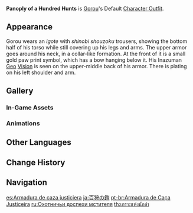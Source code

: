 {{Outfit Infobox
|id           = 205500
|image        = <gallery>
Character Gorou Full Wish.png|Wish
Character Gorou Game.png|In-Game
</gallery>
|character    = Gorou
|type         = Default
|description  = Gorou's outfit. This light armor is designed to allow the marksman-general Gorou to handle his bow with ease. The armoring at the shoulder and elbow is also designed with this in mind.
|obtain       = Unlocked upon obtaining character
}}
'''Panoply of a Hundred Hunts''' is [[Gorou]]'s Default [[Character Outfit]].

==Appearance==
<!-- Keep appearance section short and concise. Limit to 1-2 paragraphs (preferably 1 paragraph) with 3-4 sentences each. -->
Gorou wears an ''igote'' with ''shinobi shouzoku'' trousers, showing the bottom half of his torso while still covering up his legs and arms. The upper armor goes around his neck, in a collar-like formation. At the front of it is a small gold paw print symbol, which has a bow hanging below it. His Inazuman [[Geo]] [[Vision]] is seen on the upper-middle back of his armor. There is plating on his left shoulder and arm.

==Gallery==
===In-Game Assets===
{{Assets/Outfit|Panoply of a Hundred Hunts|nomain=1}}

===Animations===
{{Preview/CharacterAnimations|Gorou|nocaption=1}}

==Other Languages==
{{Other Languages
|en      = Panoply of a Hundred Hunts
|zhs     = 百狩之义铠
|zhs_rm  = Bǎishòu zhī Yìkǎi
|zht     = 百狩之義鎧
|zht_rm  = Bǎishòu zhī Yìkǎi
|zh_tl   = 
|ja      = 百狩の鎧
|ja_rm   = Hyakukari no Yoroi{{Assumed}}
|ja_tl   = Armor of One Hundred Hunts
|ko      = {{tt|백수|百狩}}의 갑옷
|ko_rm   = Baeksu-ui Gap'ot
|ko_tl   = Armor of All Animals
|es      = Armadura de caza justiciera
|es_tl   = Armor of Righteous Hunting
|fr      = Panoplie des cent chasses
|fr_tl   = Panoply of the Hundred Hunts
|ru      = Охотничьи доспехи мстителя
|ru_tl   = Avenger's Hunting Panoply
|th      = เกราะแห่งนักล่า
|th_rm   = Kro haeng nak la
|th_tl   = Armor of a Hunter
|vi      = Xạ Thần Giáp
|vi_tl   = Sharpshooter's Armor
|de      = Rüstung von hundert Jagden
|de_tl   = Armor from Hundred Hunts
|id      = Panoply of a Hundred Hunts
|pt      = Armadura de Caça Justiceira
|pt_tl   = Armor of Just Hunting
|tr      = Avcının Zırhı
|tr_tl   = 
|it      = Panoplia del cacciatore esperto
|it_tl   = Panoply of the Expert Hunter
}}

==Change History==
{{Change History|2.3}}

==Navigation==
{{Dressing Room Navbox|type=outfit}}

[[es:Armadura de caza justiciera]]
[[ja:百狩の鎧]]
[[pt-br:Armadura de Caça Justiceira]]
[[ru:Охотничьи доспехи мстителя]]
[[th:เกราะแห่งนักล่า]]